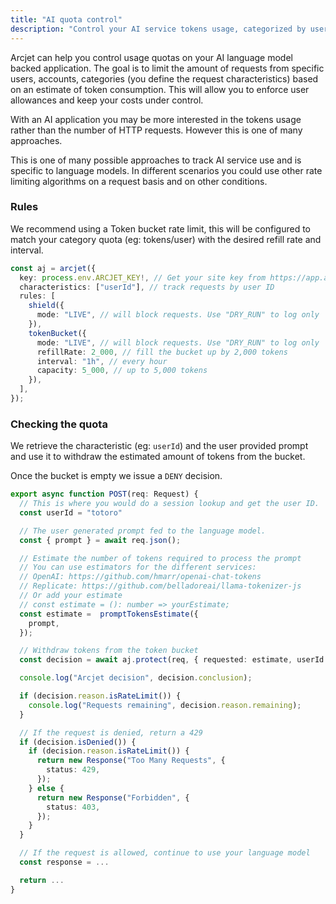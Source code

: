 ```yaml
---
title: "AI quota control"
description: "Control your AI service tokens usage, categorized by user."
---
```



Arcjet can help you control usage quotas on your AI language model backed application. The goal is to limit the amount of requests from specific users, accounts, categories (you define the request characteristics) based on an estimate of token consumption. This will allow you to enforce user allowances and keep your costs under control.

With an AI application you may be more interested in the tokens usage rather than the number of HTTP requests. However this is one of many approaches.

This is one of many possible approaches to track AI service use and is specific to language models. In different scenarios you could use other rate limiting algorithms on a request basis and on other conditions.

### Rules

We recommend using a Token bucket rate limit, this will be configured to match your category quota (eg: tokens/user) with the desired refill rate and interval.

```ts
const aj = arcjet({
  key: process.env.ARCJET_KEY!, // Get your site key from https://app.arcjet.com
  characteristics: ["userId"], // track requests by user ID
  rules: [
    shield({
      mode: "LIVE", // will block requests. Use "DRY_RUN" to log only
    }),
    tokenBucket({
      mode: "LIVE", // will block requests. Use "DRY_RUN" to log only
      refillRate: 2_000, // fill the bucket up by 2,000 tokens
      interval: "1h", // every hour
      capacity: 5_000, // up to 5,000 tokens
    }),
  ],
});
```

### Checking the quota

We retrieve the characteristic (eg: `userId`) and the user provided prompt and use it to withdraw the estimated amount of tokens from the bucket.

Once the bucket is empty we issue a `DENY` decision.

```ts
export async function POST(req: Request) {
  // This is where you would do a session lookup and get the user ID.
  const userId = "totoro"

  // The user generated prompt fed to the language model.
  const { prompt } = await req.json();

  // Estimate the number of tokens required to process the prompt
  // You can use estimators for the different services:
  // OpenAI: https://github.com/hmarr/openai-chat-tokens
  // Replicate: https://github.com/belladoreai/llama-tokenizer-js
  // Or add your estimate
  // const estimate = (): number => yourEstimate;
  const estimate =  promptTokensEstimate({
    prompt,
  });

  // Withdraw tokens from the token bucket
  const decision = await aj.protect(req, { requested: estimate, userId });

  console.log("Arcjet decision", decision.conclusion);

  if (decision.reason.isRateLimit()) {
    console.log("Requests remaining", decision.reason.remaining);
  }

  // If the request is denied, return a 429
  if (decision.isDenied()) {
    if (decision.reason.isRateLimit()) {
      return new Response("Too Many Requests", {
        status: 429,
      });
    } else {
      return new Response("Forbidden", {
        status: 403,
      });
    }
  }

  // If the request is allowed, continue to use your language model
  const response = ...

  return ...
}
```
